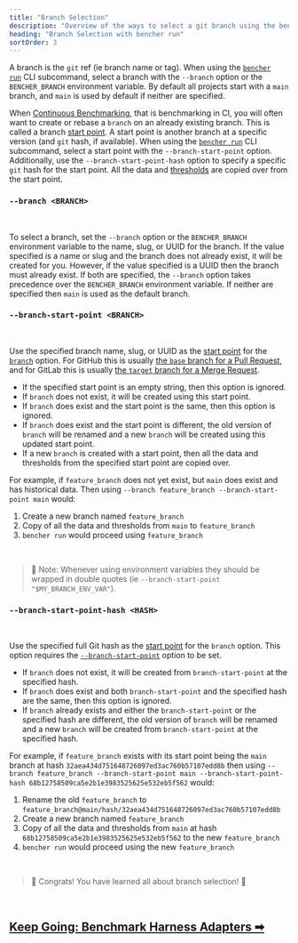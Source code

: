 ```yaml
---
title: "Branch Selection"
description: "Overview of the ways to select a git branch using the bencher run CLI subcommand"
heading: "Branch Selection with bencher run"
sortOrder: 3
---
```


A branch is the `git` ref (ie branch name or tag).
When using the <code><a href="/docs/explanation/bencher-run/">bencher run</a></code> CLI subcommand,
select a branch with the `--branch` option or the `BENCHER_BRANCH` environment variable.
By default all projects start with a `main` branch, and
`main` is used by default if neither are specified.

When [Continuous Benchmarking](/docs/explanation/continuous-benchmarking/), that is benchmarking in CI,
you will often want to create or rebase a `branch` on an already existing branch.
This is called a branch [start point][start point].
A start point is another branch at a specific version (and `git` hash, if available).
When using the <code><a href="/docs/explanation/bencher-run/">bencher run</a></code> CLI subcommand,
select a start point with the `--branch-start-point` option.
Additionally, use the `--branch-start-point-hash` option to specify a specific `git` hash for the start point.
All the data and [thresholds](/docs/explanation/thresholds/) are copied over from the start point.

[start point]: https://git-scm.com/docs/git-branch#Documentation/git-branch.txt-ltstart-pointgt

### `--branch <BRANCH>`

<br />

To select a branch, set the `--branch` option or the `BENCHER_BRANCH` environment variable
to the name, slug, or UUID for the branch.
If the value specified is a name or slug and the branch does not already exist, it will be created for you.
However, if the value specified is a UUID then the branch must already exist.
If both are specified, the `--branch` option takes precedence over the `BENCHER_BRANCH` environment variable.
If neither are specified then `main` is used as the default branch.

### `--branch-start-point <BRANCH>`

<br />

Use the specified branch name, slug, or UUID as the [start point][start point] for the [`branch`](#--branch-branch) option.
For GitHub this is usually [the `base` branch for a Pull Request][github base],
and for GitLab this is usually [the `target` branch for a Merge Request][gitlab target].

- If the specified start point is an empty string, then this option is ignored.
- If `branch` does not exist, it will be created using this start point.
- If `branch` does exist and the start point is the same, then this option is ignored.
- If `branch` does exist and the start point is different, the old version of `branch` will be renamed
  and a new `branch` will be created using this updated start point.
- If a new `branch` is created with a start point,
  then all the data and thresholds from the specified start point are copied over.

For example, if `feature_branch` does not yet exist, but `main` does exist and has historical data.
Then using `--branch feature_branch --branch-start-point main` would:
1. Create a new branch named `feature_branch`
2. Copy of all the data and thresholds from `main` to `feature_branch`
3. `bencher run` would proceed using `feature_branch`

[start point]: https://git-scm.com/docs/git-branch#Documentation/git-branch.txt-ltstart-pointgt
[github base]: https://docs.github.com/en/pull-requests/collaborating-with-pull-requests/proposing-changes-to-your-work-with-pull-requests/about-branches#working-with-branches
[gitlab target]: https://docs.gitlab.com/ee/user/project/merge_requests/creating_merge_requests.html#from-the-merge-request-list

<br />

> 🐰 Note: Whenever using environment variables they should be wrapped in double quotes (ie `--branch-start-point "$MY_BRANCH_ENV_VAR"`).

### `--branch-start-point-hash <HASH>`

<br />

Use the specified full Git hash as the [start point][start point] for the `branch` option.
This option requires the [`--branch-start-point`](#--branch-start-point-branch) option to be set.

- If `branch` does not exist, it will be created from `branch-start-point` at the specified hash.
- If `branch` does exist and both `branch-start-point` and the specified hash are the same,
  then this option is ignored.
- If `branch` already exists and either the `branch-start-point` or the specified hash are different,
  the old version of `branch` will be renamed
  and a new `branch` will be created from `branch-start-point` at the specified hash.

For example, if `feature_branch` exists with its start point being the `main` branch
at hash `32aea434d751648726097ed3ac760b57107edd8b`
then using `--branch feature_branch --branch-start-point main --branch-start-point-hash 68b12758509ca5e2b1e3983525625e532eb5f562`
would:

1. Rename the old `feature_branch` to `feature_branch@main/hash/32aea434d751648726097ed3ac760b57107edd8b`
1. Create a new branch named `feature_branch`
1. Copy of all the data and thresholds from `main` at hash `68b12758509ca5e2b1e3983525625e532eb5f562` to the new `feature_branch`
1. `bencher run` would proceed using the new `feature_branch`

[start point]: https://git-scm.com/docs/git-branch#Documentation/git-branch.txt-ltstart-pointgt

<br />

> 🐰 Congrats! You have learned all about branch selection! 🎉

<br/>

<h2><a href="/docs/explanation/adapters/">Keep Going: Benchmark Harness Adapters ➡</a></h2>
